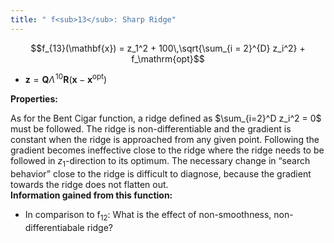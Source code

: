```yaml
---
title: " f<sub>13</sub>: Sharp Ridge"
---
```

<div id="text-f13">

$$f_{13}(\mathbf{x}) = z_1^2 + 100\,\sqrt{\sum_{i = 2}^{D} z_i^2} + f_\mathrm{opt}$$

-   $\mathbf{z}= \mathbf{Q}\Lambda^{\!10}\mathbf{R}(\mathbf{x}- \mathbf{x^\mathrm{opt}})$

**Properties:**

As for the Bent Cigar function, a ridge defined as
$\sum_{i=2}^D z_i^2 = 0$ must be followed. The ridge is
non-differentiable and the gradient is constant when the ridge is
approached from any given point. Following the gradient becomes
ineffective close to the ridge where the ridge needs to be followed in
$z_1$-direction to its optimum. The necessary change in "search
behavior" close to the ridge is difficult to diagnose, because the
gradient towards the ridge does not flatten out.\
**Information gained from this function:**

-   In comparison to f<sub>12</sub>: What is the effect of non-smoothness,
    non-differentiabale ridge?
</div>
